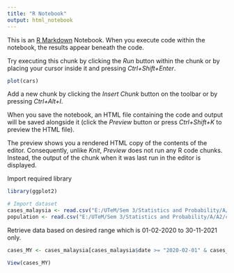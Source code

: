 ```yaml
---
title: "R Notebook"
output: html_notebook
---
```


This is an [R Markdown](http://rmarkdown.rstudio.com) Notebook. When you execute code within the notebook, the results appear beneath the code.

Try executing this chunk by clicking the *Run* button within the chunk or by placing your cursor inside it and pressing *Ctrl+Shift+Enter*.

```r
plot(cars)
```

Add a new chunk by clicking the *Insert Chunk* button on the toolbar or by pressing *Ctrl+Alt+I*.

When you save the notebook, an HTML file containing the code and output will be saved alongside it (click the *Preview* button or press *Ctrl+Shift+K* to preview the HTML file).

The preview shows you a rendered HTML copy of the contents of the editor. Consequently, unlike *Knit*, *Preview* does not run any R code chunks. Instead, the output of the chunk when it was last run in the editor is displayed.

Import required library

```r
library(ggplot2)
```

```r
# Import dataset
cases_malaysia <- read.csv("E:/UTeM/Sem 3/Statistics and Probability/A/A2/code/data/cases_malaysia.csv")
population <- read.csv("E:/UTeM/Sem 3/Statistics and Probability/A/A2/code/data/population.csv")
```

Retrieve data based on desired range which is 01-02-2020 to 30-11-2021 only.

```r
cases_MY <- cases_malaysia[cases_malaysia$date >= "2020-02-01" & cases_malaysia$date <= "2021-11-30",]
```

```r
View(cases_MY)
```
